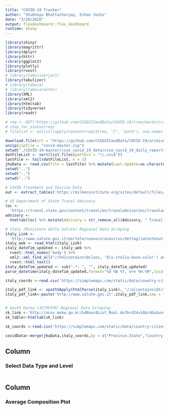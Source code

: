```yaml
---
title: "COVID-19 Tracker"
author: "Shubhayu Bhattacharyay, Eshan Joshi"
date: "3/20/2020"
output: flexdashboard::flex_dashboard
runtime: shiny
---
```


```r

library(shiny)
library(magrittr)
library(dplyr)
library(httr)
library(ggplot2)
library(plotly)
library(rvest)
# library(tabulizerjars)
library(tabulizer)
# library(tabula)
# library(tabularaster)
library(XML)
library(xml2)
library(htmltab)
library(tidyverse)
library(readr)

# req <- GET("https://github.com/CSSEGISandData/COVID-19/tree/master/csse_covid_19_data/csse_covid_19_daily_reports")
# stop_for_status(req)
# filelist <- unlist(lapply(content(req)$tree, "[", "path"), use.names = F)

download.file(url = "https://github.com/CSSEGISandData/COVID-19/archive/master.zip", destfile = "covid-master.zip")
unzip(zipfile = "covid-master.zip")
setwd("./COVID-19-master/csse_covid_19_data/csse_covid_19_daily_reports")
datFileList <- sort(list.files(pattern = "\\.csv$"))
lastFile <- tail(datFileList, n = 1)
jhuData <- read.csv(file = lastFile) %>% mutate(Last.Update=as.character(Last.Update)) %>% mutate(Last.Update=parse_datetime(Last.Update,format="%Y-%m-%dT%H:%M:%S",locale = locale(tz="GMT")))
setwd("..")
setwd("..")
setwd("..")

# COVID Treatment and Vaccine Data
out <- extract_tables('https://milkeninstitute.org/sites/default/files/2020-03/Covid19%20Tracker_WEB.pdf')

# US Department of State Travel Advisory
loc <-
  'https://travel.state.gov/content/travel/en/traveladvisories/traveladvisories.html/'
advisory <-
  htmltab(loc) %>% mutate(Advisory = str_remove_all(Advisory, " Travel Advisory")) %>% rename(Country.Region = Advisory) %>% rename(Advisory.Level = Level) %>% rename(Advisory.DateUpdated = 'Date Updated')

# Italy (Ministero della Salute) Regional Data Scraping
italy_Link <-
  'http://www.salute.gov.it/portale/nuovocoronavirus/dettaglioContenutiNuovoCoronavirus.jsp?lingua=italiano&id=5351&area=nuovoCoronavirus&menu=vuoto'
italy_web <- read_html(italy_Link)
italy_dateTim_updated <- italy_web %>% 
  rvest::html_nodes('body') %>% 
  xml2::xml_find_all("//h4[contains(@class, 'blu-italia-base-color') and contains(@style,'font-size:24px;margin:0;')]") %>% 
  rvest::html_text()
italy_dateTim_updated <- sub(".*: ", "", italy_dateTim_updated)
parse_datetime(italy_dateTim_updated,format="%d %B %Y, ore %H.%M",locale = locale("it",tz="Europe/Rome"))

italy_coords <-read.csv('https://simplemaps.com/static/data/country-cities/it/it.csv')%>%filter(capital == "admin" | capital == "primary")%>%rename(Province.State=admin)%>% rename(Country.Region = country)%>%rename(Latitude=lat)%>%rename(Longitude=lng)%>%select(Province.State,Country.Region,Latitude,Longitude)

italy_pdf_link <- xpathSApply(htmlParse(italy_Link), "//a[contains(@title,'apre file pdf')]/@href")[1]
italy_pdf_link<-paste('http://www.salute.gov.it',italy_pdf_link,sep = "")


# South Korea (보건복지부) Regional Data Scraping
sk_link <-'http://ncov.mohw.go.kr/bdBoardList_Real.do?brdId=1&brdGubun=13&ncvContSeq=&contSeq=&board_id=&gubun='
sk_table<-htmltab(sk_link)

sk_coords <-read.csv('https://simplemaps.com/static/data/country-cities/kr/kr.csv')%>%filter(capital == "admin" | capital == "primary")%>%rename(Province.State=admin)%>% rename(Country.Region = country)%>%rename(Latitude=lat)%>%rename(Longitude=lng)%>%select(Province.State,Country.Region,Latitude,Longitude)

covidData<-merge(jhuData,italy_coords,by = c("Province.State","Country.Region","Latitude","Longitude"),all=TRUE)
```

Column {.sidebar}
-----------------------------------------------------------------------

### Select Data Type and Level

```r

```

Column
-----------------------------------------------------------------------

### Average Composition Plot

```r

```
